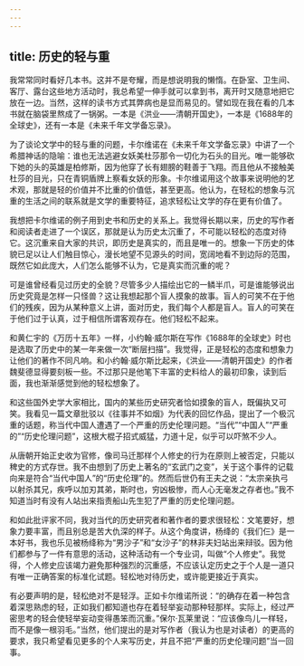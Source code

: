 ```yaml
---
---
---
```

title: 历史的轻与重
---






我常常同时看好几本书。这并不是夸耀，而是想说明我的懒惰。在卧室、卫生间、客厅、露台这些地方活动时，我总希望一伸手就可以拿到书，离开时又随意地把它放在一边。当然，这样的读书方式其弊病也是显而易见的。譬如现在我在看的几本书就在脑袋里熬成了一锅粥。一本是《洪业——清朝开国史》，一本是《1688年的全球史》，还有一本是《未来千年文学备忘录》。

为了谈论文学中的轻与重的问题，卡尔维诺在《未来千年文学备忘录》中讲了一个希腊神话的隐喻：谁也无法逃避女妖美杜莎那令一切化为石头的目光。唯一能够砍下她的头的英雄是柏修斯，因为他穿了长有翅膀的鞋善于飞翔。而且他从不接触美杜莎的目光，只在青铜盾牌上察看女妖的形象。卡尔维诺用这个故事来说明他的艺术观，那就是轻的价值并不比重的价值低，甚至更高。他认为，在轻松的想象与沉重的生活之间的联系就是文学的重要特征，追求轻松让文学的存在更有价值了。

我想把卡尔维诺的例子用到史书和历史的关系上。我觉得长期以来，历史的写作者和阅读者走进了一个误区，那就是认为历史太沉重了，不可能以轻松的态度对待它。这沉重来自大家的共识，即历史是真实的，而且是唯一的。想象一下历史的体貌已足以让人们触目惊心，漫长地望不见源头的时间，宽阔地看不到边际的范围，既然它如此庞大，人们怎么能够不认为，它是真实而沉重的呢？

可是谁曾经看见过历史的全貌？尽管多少人描绘出它的一鳞半爪，可是谁能够说出历史究竟是怎样一只怪兽？这让我想起那个盲人摸象的故事。盲人的可笑不在于他们的残疾，因为从某种意义上讲，面对历史，我们每个人都是盲人。盲人的可笑在于他们过于认真，过于相信所谓客观存在。他们轻松不起来。

和黄仁宇的《万历十五年》一样，小约翰·威尔斯在写作《1688年的全球史》时也是选取了历史中的某一年来做一次“断层扫描”。我觉得，正是轻松的态度和想象力让他们的著作不同凡响。和小约翰·威尔斯比起来，《洪业——清朝开国史》的作者魏斐德显得要刻板一些。不过那只是他笔下丰富的史料给人的最初印象，读到后面，我也渐渐感觉到他的轻松想象了。

和这些国外史学大家相比，国内的某些历史研究者恰如摸象的盲人，既偏执又可笑。我看见一篇文章批驳以《往事并不如烟》为代表的回忆作品，提出了一个极沉重的话题，称当代中国人遭遇了一个严重的历史伦理问题。“当代”“中国人”“严重的”“历史伦理问题”，这根大棍子招式威猛，力道十足，似乎可以吓煞不少人。

从唐朝开始正史收为官修，像司马迁那样个人修史的行为在原则上被否定，只能以稗史的方式存世。我不由想到了历史上著名的“玄武门之变”，关于这个事件的记载向来是符合“当代中国人”的“历史伦理”的。然而后世仍有王夫之说：“太宗亲执弓以射杀其兄，疾呼以加刃其弟，斯时也，穷凶极惨，而人心无毫发之存者也。”我不知道当时有没有人站出来指责船山先生犯了严重的历史伦理问题。

和如此批评家不同，我对当代的历史研究者和著作者的要求很轻松：文笔要好，想象力要丰富，而且别总是苦大仇深的样子。从这个角度讲，杨绛的《我们仨》是一本好书，我也乐见被杨绛称为“男沙子”和“女沙子”的林非夫妇站出来辩驳。因为他们都参与了一件有意思的活动，这种活动有一个专业词，叫做“个人修史”。我觉得，个人修史应该竭力避免那种强烈的沉重感，不应该认定历史之于个人是一道只有唯一正确答案的标准化试题。轻松地对待历史，或许能更接近于真实。

有必要声明的是，轻松绝对不是轻浮。正如卡尔维诺所说：“的确存在着一种包含着深思熟虑的轻，正如我们都知道也存在着轻举妄动那种轻那样。实际上，经过严密思考的轻会使轻举妄动变得愚笨而沉重。”保尔·瓦莱里说：“应该像鸟儿一样轻，而不是像一根羽毛。”当然，他们提出的是对写作者（我认为也是对读者）的更高的要求，我只希望看见更多的个人来写历史，并且不把“严重的历史伦理问题”当一回事。